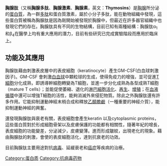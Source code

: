 {{chemref|time=2012-03-21T13:12:48+00:00}}
'''胸腺肽'''（又稱'''胸腺多肽'''、'''胸腺激素'''、'''胸腺素'''，英文：'''Thymosins'''）是[[胸腺|胸腺]]所分泌的[[蛋白質|蛋白質]]，為一群[[多肽|多肽]]和蛋白質激素，屬於小分子多肽，能在動物組織中發現，這些蛋白質被稱為胸腺肽是因為剛開始被發現於胸腺中，但最近在許多器官組織中也發現它們的存在。胸腺肽具有不同的生物結構，目前已知有兩種結構：胸腺肽α<sub>1</sub>和β<sub>4</sub>在醫學上均有重大應用的潛力，目前有些研究已完成實驗階段而應用於臨床上。

==功能及其應用==

胸腺肽藉由刺激表皮層中的表皮細胞（keratinocyte）產生GM-CSF(白血球刺激因子)。GM-CSF 會刺激[[白血球|白血球]]中顆粒球的生成，使得免疫力的增強，並可促進[[T細胞|T細胞]]分化成熟，即誘導幹細胞轉變為T細胞，並進一步分化成熟為各型成熟T細胞（mature T cells）；並能促使萎縮、退化的[[淋巴細胞|淋巴細胞]][[活化|活化]]、[[再生|再生]]、[[增殖|增殖]]；在[[血液循環|血液循環]]中還可以增強T細胞的活性，能夠消滅外來侵犯物質。除此之外胸腺肽還有許多作用。它能抑制運動神經末梢合成和釋放[[乙醯膽鹼|乙醯膽鹼]]（一種重要的神經介質），能抑制運動神經的興奮。

還發現胸腺肽與衰老有關，表皮細胞會產生keratin 以及cytoplasmic proteins，這些蛋白質對於形成細胞骨架以及皮膚保護的功能都有相關性，隨著年紀的增長，表皮細胞的功能變差，分泌減少，皮膚變薄。進而形成皺紋，出現老化的現象。藉由胸腺肽的刺激，會使的表皮細胞活化，達到抗衰老的功效。

目前胸腺肽主要用途對抗[[病毒|病毒]]、延緩衰老和[[癌症|癌症]]等疾病的治療。

{{Hormones}}

{{Authority control}}

[[Category:蛋白质|Category:蛋白质]]
[[Category:抗病毒药物|Category:抗病毒药物]]